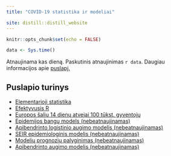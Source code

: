 ```yaml
---
title: "COVID-19 statistika ir modeliai"

site: distill::distill_website
---
```


```r
knitr::opts_chunk$set(echo = FALSE)

```

```r
data <- Sys.time()
```
Atnaujinama kas dieną. Paskutinis atnaujinimas `r data`. Daugiau informacijos apie [puslapį.](about.html)


## Puslapio turinys

  - [Elementarioji statistika](stats.html)
  - [Efektyvusis R](Re.html)
  - [Europos šalių 14 dienų atvejai 100 tūkst. gyventojų](countries.html)
  - [Epidemijos bangų models (nebeatnaujinamas)](glme.html)
  - [Apibendrinto logistinio augimo modelis (nebeatnaujinamas)](glm.html)
  - [SEIR epidemiologinis modelis (nebeatnaujinamas)](SEIR.html)
  - [Modelių prognozių palyginimas (nebeatnaujinamas)](comparison.html)
  - [Apibendrinto augimo modelis (nebeatnaujinamas)](ggm.html)